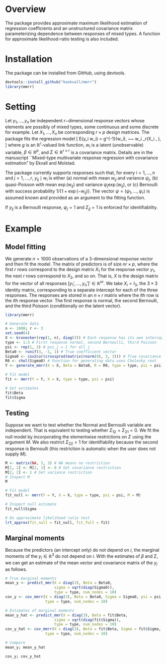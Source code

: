 # Overview

The package provides approximate maximum likelihood estimation of regression coefficients and an unstructured covariance matrix parameterizing dependence between responses of mixed types. A function for approximate likelihood-ratio testing is also included.
 
# Installation

The package can be installed from GitHub, using devtools.

```r
devtools::install_github("koekvall/mmrr")
library(mmrr)
```


# Setting

Let $y_1, \dots, y_n$ be independent $r-$dimensional response vectors whose elements are possibly of mixed types, some continuous and some discrete for example. Let $X_1, \dots, X_n$ be corresponding $r\times p$ design matrices. The package fits the regression model
\[
    E(y_i \mid w_i) = g^{-1}(w_i), ~~ w_i \sim \mathrm{N}_r(X_i \beta, \Sigma),
\]
where $g$ is an $\mathbb{R}^r$-valued link function, $w_i$ is a latent (unobservable) variable, $\beta \in \mathbb{R}^p$, and $\Sigma \in \mathbb{R}^{r\times r}$ is a covariance matrix. Details are in the manuscript ``Mixed-type multivariate response regression with covariance estimation" by Ekvall and Molstad.

The package currently supports responses such that, for every $i = 1, \dots, n$ and $j = 1, \dots, r$, $y_{ij} \mid w_i$ is either (a) normal with mean $w_{ij}$ and variance $\psi_j$, (b) quasi-Poisson with mean $\exp(w_{ij})$ and variance $\psi_j \exp(w_{ij})$, or (c) Bernoulli with success probability $1 / \{1 + \exp(-w_{ij})\}$. The vector $\psi = (\psi_1, \dots, \psi_r)$ is assumed known and provided as an argument to the fitting function.

If $y_{ij}$ is a Bernoulli response, $\psi_j = 1$ and $\Sigma_{jj}  = 1$ is enforced for identifiability.

# Example

## Model fitting

We generate $n = 1000$ observations of a $3$-dimensional response vector and then fit the model. The matrix of predictors is of size $nr\times p$, where the first $r$ rows correspond to the design matrix $X_1$ for the response vector $y_1$, the next $r$ rows correspond to $X_2$, and so on. That is, $X$ is the design matrix for the vector of all responses $[y_1', \dots, y_n']' \in \mathbb{R}^{nr}$. We take $X_i = I_3$, the $3\times 3$ identity matrix, corresponding to a separate intercept for each of the three responses. The responses are stored in an $n\times r$ matrix where the $i$th row is the $i$th response vector. The first response is normal, the second Bernoulli, and the third Poisson (conditionally on the latent vector).

```r
library(mmrr)

# Generate data
n <- 1000; r <- 3
set.seed(4)
X <- kronecker(rep(1, n), diag(3)) # Each response has its own intercept
type <- 1:3 # First response normal, second Bernoulli, third Poisson
psi <- rep(1, 3) # psi_j = 1 for all j
Beta0 <- runif(3, -1, 1) # True coefficient vector
Sigma0 <- cov2cor(crossprod(matrix(rnorm(9), 3, 3))) # True covariance matrix
R0 <- chol(Sigma0) # Function for generating data uses Cholesky root
Y <- generate_mmrr(X = X, Beta = Beta0, R = R0, type = type, psi = psi)

# Fit model
fit <- mmrr(Y = Y, X = X, type = type, psi = psi)

# Get estimates
fit$Beta
fit$Sigma
```

## Testing

Suppose we want to test whether the Normal and Bernoulli variable are independent. That is equivalent to testing whether $\Sigma_{12} = \Sigma_{21} = 0$. We fit the null model by incorporating the elementwise restrictions on $\Sigma$ using the argument $M$. We also restrict $\Sigma_{22} = 1$ for identifiability because the second response is Bernoulli (this restriction is automatic when the user does not supply $M$).

```r
M <- matrix(NA, 3, 3) # NA means no restriction
M[1, 2] <- M[2, 1] <- 0 # Set covariance restriction
M[2, 2] <- 1 # Set variance restriction
# Inspect M
M

# Fit model
fit_null <- mmrr(Y = Y, X = X, type = type, psi = psi, M = M)

# Inspect null estimate
fit_null$Sigma

# Do approximate likelihood ratio test
lrt_approx(fit_null = fit_null, fit_full = fit)
```

## Marginal moments
Because the predictors (an intercept only) do not depend on $i$, the marginal moments of the $y_i \in \mathbb{R}^3$ do not depend on $i$. With the estimates of $\beta$ and $\Sigma$, we can get an estimate of the mean vector and covariance matrix of the $y_i$ as follows.

```r
# True marginal moments
mean_y <- predict_mmr(X = diag(3), Beta = Beta0,
                      sigma = sqrt(diag(Sigma0)),
                      type = type, num_nodes = 10)
cov_y <- cov_mmrr(X = diag(3), Beta = Beta0, Sigma = Sigma0, psi = psi,
                  type = type, num_nodes = 10)

# Estimates of marginal moments
mean_y_hat <- predict_mmr(X = diag(3), Beta = fit$Beta,
                      sigma = sqrt(diag(fit$Sigma)),
                      type = type, num_nodes = 10)
cov_y_hat <- cov_mmrr(X = diag(3), Beta = fit$Beta, Sigma = fit$Sigma, psi = psi,
                  type = type, num_nodes = 10)

# Compare
mean_y; mean_y_hat

cov_y; cov_y_hat
```

